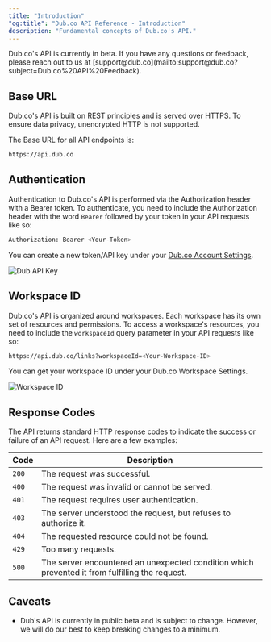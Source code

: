 ```yaml
---
title: "Introduction"
"og:title": "Dub.co API Reference - Introduction"
description: "Fundamental concepts of Dub.co's API."
---
```


<Info>
  Dub.co's API is currently in beta. If you have any questions or feedback,
  please reach out to us at
  [support@dub.co](mailto:support@dub.co?subject=Dub.co%20API%20Feedback).
</Info>

## Base URL

Dub.co's API is built on REST principles and is served over HTTPS. To ensure data privacy, unencrypted HTTP is not supported.

The Base URL for all API endpoints is:

```bash Terminal
https://api.dub.co
```

## Authentication

Authentication to Dub.co's API is performed via the Authorization header with a Bearer token. To authenticate, you need to include the Authorization header with the word `Bearer` followed by your token in your API requests like so:

```bash Terminal
Authorization: Bearer <Your-Token>
```

You can create a new token/API key under your [Dub.co Account Settings](https://app.dub.co/settings/tokens).

<Frame>
  <img src="/images/dub-api-key.png" alt="Dub API Key" />
</Frame>

## Workspace ID

Dub.co's API is organized around workspaces. Each workspace has its own set of resources and permissions. To access a workspace's resources, you need to include the `workspaceId` query parameter in your API requests like so:

```bash Terminal
https://api.dub.co/links?workspaceId=<Your-Workspace-ID>
```

You can get your workspace ID under your Dub.co Workspace Settings.

<Frame>
  <img src="/images/dub-workspace-id.png" alt="Workspace ID" />
</Frame>

## Response Codes

The API returns standard HTTP response codes to indicate the success or failure of an API request. Here are a few examples:

| Code  | Description                                                                                    |
| ----- | ---------------------------------------------------------------------------------------------- |
| `200` | The request was successful.                                                                    |
| `400` | The request was invalid or cannot be served.                                                   |
| `401` | The request requires user authentication.                                                      |
| `403` | The server understood the request, but refuses to authorize it.                                |
| `404` | The requested resource could not be found.                                                     |
| `429` | Too many requests.                                                                             |
| `500` | The server encountered an unexpected condition which prevented it from fulfilling the request. |

## Caveats

- Dub's API is currently in public beta and is subject to change. However, we will do our best to keep breaking changes to a minimum.
